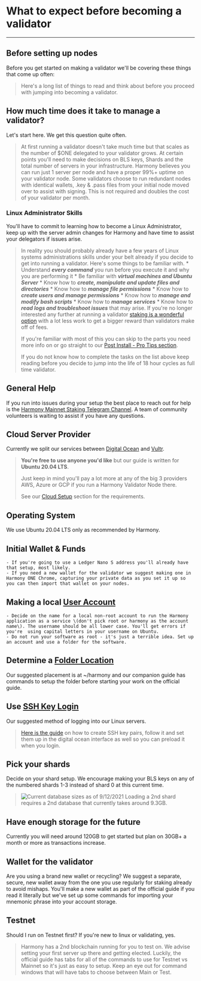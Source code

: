 # What to expect before becoming a validator
---
## Before setting up nodes
Before you get started on making a validator we'll be covering these things that come up often:
> Here's a long list of things to read and think about before you proceed with jumping into becoming a validator.
## How much time does it take to manage a validator?
Let's start here. We get this question quite often.  
> At first running a validator doesn't take much time but that scales as the number of $ONE delegated to your validator grows. At certain points you'll need to make decisions on BLS keys, Shards and the total number of servers in your infrastructure.
Harmony believes you can run just 1 server per node and have a proper 99%+ uptime on your validator node. Some validators choose to run redundant nodes with identical wallets, .key & .pass files from your initial node moved over to assist with signing. This is not required and doubles the cost of your validator per month.
### Linux Administrator Skills
You'll have to commit to learning how to become a Linux Administrator, keep up with the server admin changes for Harmony and have time to assist your delegators if issues arise.
> In reality you should probably already have a few years of Linux systems administrations skills under your belt already if you decide to get into running a validator. Here's some things to be familiar with.
    * Understand _**every command**_ you run before you execute it and why you are performing it
    * Be familiar with _**virtual machines and Ubuntu Server**_
    * Know how to _**create, manipulate and update files and directories**_
    * Know how to _**manage file permissions**_
    * Know how to _**create users and manage permissions**_
    * Know how to _**manage and modify bash scripts**_
    * Know how to _**manage services**_
    * Know how to _**read logs and troubleshoot issues**_ that may arise.
> If you're no longer interested any further at running a validator [staking is a wonderful option](https://bit.ly/slugomvalidator) with a lot less work to get a bigger reward than validators make off of fees.
> 
> If you're familiar with most of this you can skip to the parts you need more info on or go straight to our [Post Install - Pro Tips section](../../after-node-setup/advanced-tips.md).
> 
> If you do not know how to complete the tasks on the list above keep reading before you decide to jump into the life of 18 hour cycles as full time validator.
## General Help
If you run into issues during your setup the best place to reach out for help is the [Harmony Mainnet Staking Telegram Channel](https://t.me/PangaeaVolunteers). A team of community volunteers is waiting to assist if you have any questions.
## Cloud Server Provider
Currently we split our services between [Digital Ocean](https://m.do.co/c/b761e5fdd694) and [Vultr](https://www.vultr.com/?ref=8873853). 
> **You're free to use anyone you'd like** but our guide is written for **Ubuntu 20.04 LTS**.
> 
> Just keep in mind you'll pay a lot more at any of the big 3 providers AWS, Azure or GCP if you run a Harmony Validator Node there.
> 
> See our [Cloud Setup](../../validator-guide-notes/software-setup/cloud-setup.md#server-requirements) section for the requirements.
## Operating System
We use Ubuntu 20.04 LTS only as recommended by Harmony. 
## Initial Wallet & Funds
    - If you're going to use a Ledger Nano S address you'll already have that setup, most likely.
    - If you need a new wallet for the validator we suggest making one in Harmony ONE Chrome, capturing your private data as you set it up so you can then import that wallet on your nodes.
## Making a local [User Account](../pre-setup-hurdles/user-accounts.md)
    - Decide on the name for a local non-root account to run the Harmony application as a service \(don't pick root or harmony as the account name\). The username should be all lower case. You'll get errors if you're  using capital letters in your username on Ubuntu.
    - Do not run your software as root - it's just a terrible idea. Set up an account and use a folder for the software.
## Determine a [Folder Location](../pre-setup-hurdles/harmony-folder.md#create-harmony-folder)
Our suggested placement is at ~/harmony and our companion guide has commands to setup the folder before starting your work on the official guide.
## Use [SSH Key Login](../pre-setup-hurdles/user-accounts.md#setup-ssh-key-login-for-new-user)
Our suggested method of logging into our Linux servers. 
> [Here is the guide](https://www.digitalocean.com/community/tutorials/how-to-set-up-ssh-keys-on-ubuntu-20-04) on how to create SSH key pairs, follow it and set them up in the digital ocean interface as well so you can preload it when you login.
## Pick your shards
Decide on your shard setup. We encourage making your BLS keys on any of the numbered shards 1-3 instead of shard 0 at this current time.
> ![Current database sizes as of 9/12/2021](../../public/image_22.png)
Loading a 2nd shard requires a 2nd database that currently takes around 9.3GB.
## Have enough storage for the future
Currently you will need around 120GB to get started but plan on 30GB+ a month or more as transactions increase.
## Wallet for the validator
Are you using a brand new wallet or recycling? We suggest a separate, secure, new wallet away from the one you use regularly for staking already to avoid mishaps. You'll make a new wallet as part of the official guide if you read it literally but we've set up some commands for importing your mnemonic phrase into your account storage.
## Testnet
Should I run on Testnet first? If you're new to linux or validating, yes.
> Harmony has a 2nd blockchain running for you to test on. We advise setting  your first server up there and getting elected. Luckily, the official guide has tabs for all of the commands to use for Testnet vs Mainnet so it's just as easy to setup.
Keep an eye out for command windows that will have tabs to choose between Main or Test.